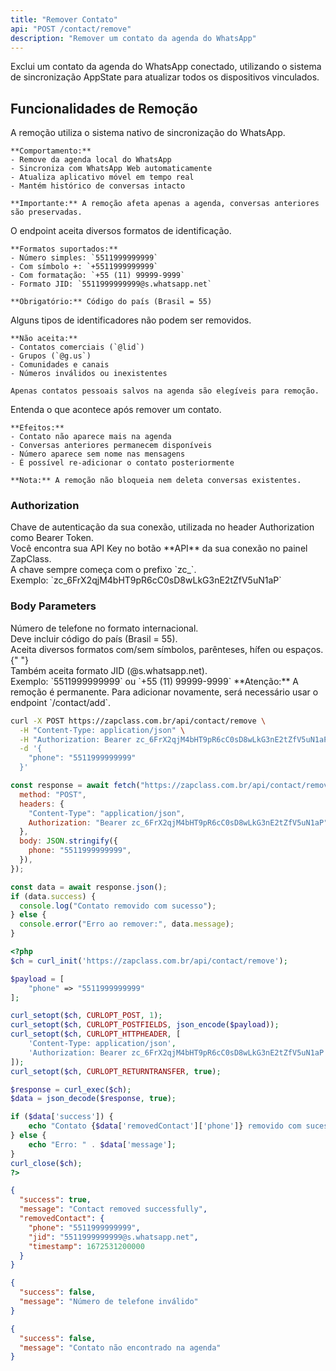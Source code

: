 ```yaml
---
title: "Remover Contato"
api: "POST /contact/remove"
description: "Remover um contato da agenda do WhatsApp"
---
```


Exclui um contato da agenda do WhatsApp conectado, utilizando o sistema de sincronização AppState para atualizar todos os dispositivos vinculados.

## Funcionalidades de Remoção

<AccordionGroup>
  <Accordion title="Sincronização AppState" icon="cloud-arrow-up">
    A remoção utiliza o sistema nativo de sincronização do WhatsApp.

    **Comportamento:**
    - Remove da agenda local do WhatsApp
    - Sincroniza com WhatsApp Web automaticamente
    - Atualiza aplicativo móvel em tempo real
    - Mantém histórico de conversas intacto

    **Importante:** A remoção afeta apenas a agenda, conversas anteriores são preservadas.

  </Accordion>

  <Accordion title="Formatos de Número Aceitos" icon="phone">
    O endpoint aceita diversos formatos de identificação.

    **Formatos suportados:**
    - Número simples: `5511999999999`
    - Com símbolo +: `+5511999999999`
    - Com formatação: `+55 (11) 99999-9999`
    - Formato JID: `5511999999999@s.whatsapp.net`

    **Obrigatório:** Código do país (Brasil = 55)

  </Accordion>

  <Accordion title="Restrições de Tipo" icon="ban">
    Alguns tipos de identificadores não podem ser removidos.

    **Não aceita:**
    - Contatos comerciais (`@lid`)
    - Grupos (`@g.us`)
    - Comunidades e canais
    - Números inválidos ou inexistentes

    Apenas contatos pessoais salvos na agenda são elegíveis para remoção.

  </Accordion>

  <Accordion title="Impacto da Remoção" icon="info-circle">
    Entenda o que acontece após remover um contato.

    **Efeitos:**
    - Contato não aparece mais na agenda
    - Conversas anteriores permanecem disponíveis
    - Número aparece sem nome nas mensagens
    - É possível re-adicionar o contato posteriormente

    **Nota:** A remoção não bloqueia nem deleta conversas existentes.

  </Accordion>
</AccordionGroup>

### Authorization

<ParamField path="api_key" type="string" required>
  Chave de autenticação da sua conexão, utilizada no header Authorization como
  Bearer Token. <br />
  Você encontra sua API Key no botão **API** da sua conexão no painel ZapClass. <br />
  A chave sempre começa com o prefixo `zc_`. <br />
  Exemplo: `zc_6FrX2qjM4bHT9pR6cC0sD8wLkG3nE2tZfV5uN1aP`
</ParamField>

### Body Parameters

<ParamField path="phone" type="string" required>
  Número de telefone no formato internacional. <br />
  Deve incluir código do país (Brasil = 55). <br />
  Aceita diversos formatos com/sem símbolos, parênteses, hífen ou espaços.{" "}
  <br />
  Também aceita formato JID (@s.whatsapp.net). <br />
  Exemplo: `5511999999999` ou `+55 (11) 99999-9999`
</ParamField>

<Warning>
  **Atenção:** A remoção é permanente. Para adicionar novamente, será necessário
  usar o endpoint `/contact/add`.
</Warning>

<RequestExample>

```bash cURL
curl -X POST https://zapclass.com.br/api/contact/remove \
  -H "Content-Type: application/json" \
  -H "Authorization: Bearer zc_6FrX2qjM4bHT9pR6cC0sD8wLkG3nE2tZfV5uN1aP" \
  -d '{
    "phone": "5511999999999"
  }'
```

```javascript JavaScript
const response = await fetch("https://zapclass.com.br/api/contact/remove", {
  method: "POST",
  headers: {
    "Content-Type": "application/json",
    Authorization: "Bearer zc_6FrX2qjM4bHT9pR6cC0sD8wLkG3nE2tZfV5uN1aP",
  },
  body: JSON.stringify({
    phone: "5511999999999",
  }),
});

const data = await response.json();
if (data.success) {
  console.log("Contato removido com sucesso");
} else {
  console.error("Erro ao remover:", data.message);
}
```

```php PHP
<?php
$ch = curl_init('https://zapclass.com.br/api/contact/remove');

$payload = [
    "phone" => "5511999999999"
];

curl_setopt($ch, CURLOPT_POST, 1);
curl_setopt($ch, CURLOPT_POSTFIELDS, json_encode($payload));
curl_setopt($ch, CURLOPT_HTTPHEADER, [
    'Content-Type: application/json',
    'Authorization: Bearer zc_6FrX2qjM4bHT9pR6cC0sD8wLkG3nE2tZfV5uN1aP'
]);
curl_setopt($ch, CURLOPT_RETURNTRANSFER, true);

$response = curl_exec($ch);
$data = json_decode($response, true);

if ($data['success']) {
    echo "Contato {$data['removedContact']['phone']} removido com sucesso";
} else {
    echo "Erro: " . $data['message'];
}
curl_close($ch);
?>
```

</RequestExample>

<ResponseExample>

```json 200
{
  "success": true,
  "message": "Contact removed successfully",
  "removedContact": {
    "phone": "5511999999999",
    "jid": "5511999999999@s.whatsapp.net",
    "timestamp": 1672531200000
  }
}
```

```json 400
{
  "success": false,
  "message": "Número de telefone inválido"
}
```

```json 404
{
  "success": false,
  "message": "Contato não encontrado na agenda"
}
```

</ResponseExample>
